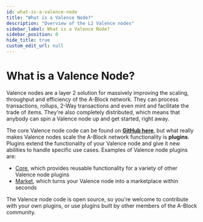 ```yaml
---
id: what-is-a-valence-node
title: "What is a Valence Node?"
description: "Overview of the L2 Valence nodes"
sidebar_label: What is a Valence Node?
sidebar_position: 0
hide_title: true
custom_edit_url: null
---
```



# What is a Valence Node?

Valence nodes are a layer 2 solution for massively improving the scaling, throughput and efficiency of the A-Block network. 
They can process transactions, rollups, 2-Way transactions and even mint and facilitate the trade of items. They're also completely 
distributed, which means that anybody can spin a Valence node up and get started, right away.

The core Valence node code can be found on <a href="https://github.com/ABlockOfficial/Valence"><b>GitHub here</b></a>, but what really makes 
Valence nodes scale the A-Block network functionality is **plugins**. Plugins extend the functionality of your Valence node and give it new abilities 
to handle specific use cases. Examples of Valence node plugins are:

- <a href="https://github.com/ABlockOfficial/valence_core">Core</a>, which provides reusable functionality for a variety of other Valence node plugins
- <a href="https://github.com/ABlockOfficial/valence_market">Market</a>, which turns your Valence node into a marketplace within seconds

The Valence node code is open source, so you're welcome to contribute with your own plugins, or use plugins built by other members of the A-Block community.